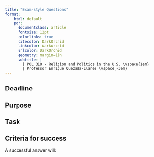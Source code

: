 ```yaml
---
title: "Exam-style Questions"
format:
    html: default
    pdf: 
      documentclass: article
      fontsize: 12pt
      colorlinks: true
      citecolor: DarkOrchid
      linkcolor: DarkOrchid
      urlcolor: DarkOrchid
      geometry: margin=1in
      subtitle: | 
        | POL 310 - Religion and Politics in the U.S. \vspace{1em}
        | Professor Enrique Quezada-Llanes \vspace{-3em}
---
```


:::{.callout-important}
## Deadline



:::


## Purpose




## Task



## Criteria for success

A successful answer will:




